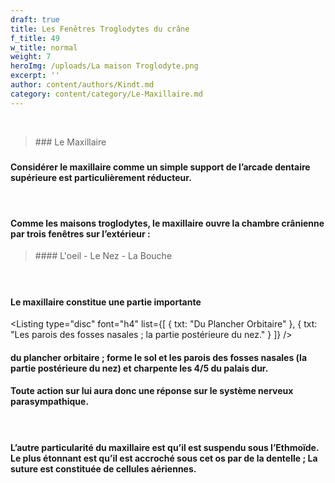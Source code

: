 ```yaml
---
draft: true
title: Les Fenêtres Troglodytes du crâne
f_title: 49
w_title: normal
weight: 7
heroImg: /uploads/La maison Troglodyte.png
excerpt: ''
author: content/authors/Kindt.md
category: content/category/Le-Maxillaire.md
---
```


 

<BlockQuote position="center" authorName="">
  ### Le Maxillaire

  ###
</BlockQuote>

<Space height={40} />

#### Considérer le maxillaire comme un&#xA;simple support de l’arcade dentaire supérieure est particulièrement réducteur.

####  

#### Comme les maisons troglodytes, le&#xA;maxillaire ouvre la chambre crânienne par trois fenêtres sur l’extérieur :

<Space height={20} />

<BlockQuote position="center">
  #### L'oeil - Le Nez - La Bouche
</BlockQuote>

####  

#### Le maxillaire constitue une partie&#xA;importante 

<Listing
  type="disc"
  font="h4"
  list={[
    { txt: "Du Plancher Orbitaire" },
    { txt: "Les parois des fosses nasales ; la partie postérieure du nez." }
  ]}
/>

#### du plancher orbitaire ; forme le sol et les parois des fosses&#xA;nasales (la partie postérieure du nez) et charpente les 4/5 du palais dur.

#### Toute action sur lui aura donc une&#xA;réponse sur le système nerveux parasympathique.

####  

#### L’autre particularité du maxillaire&#xA;est qu’il est suspendu sous l’Ethmoïde. Le plus étonnant est qu’il est accroché&#xA;sous cet os par de la dentelle ; La suture est constituée de cellules&#xA;aériennes.
